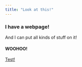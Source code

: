 ```yaml
---
title: "Look at this!"
---
```


### I have a webpage!

And I can put all kinds of stuff on it!

#### WOOHOO!

[Test!](about)
